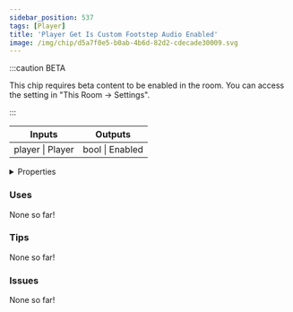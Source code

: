 ```yaml
---
sidebar_position: 537
tags: [Player]
title: 'Player Get Is Custom Footstep Audio Enabled'
image: /img/chip/d5a7f0e5-b0ab-4b6d-82d2-cdecade30009.svg
---
```




:::caution BETA

This chip requires beta content to be enabled in the room. You can access the setting in "This Room -> Settings".

:::

<IChip uuid="d5a7f0e5-b0ab-4b6d-82d2-cdecade30009"/>

<table><thead><tr><th>Inputs</th><th>Outputs</th></tr></thead><tbody><tr><td>player | Player</td><td>bool | Enabled</td></tr></tbody></table>

<details>
  <summary>Properties</summary>
  <div>
    <div>
    <table>
      <tbody>
        <tr>
          <td>Is beta required?</td>
          <td>Yes</td>
        </tr>
        <tr>
          <td>Is chip a trolling risk?</td>
          <td>No</td>
        </tr>
        <tr>
          <td>Is chip a role assignment risk?</td>
          <td>No</td>
        </tr>
        <tr>
          <td>Chip UUID</td>
          <td>d5a7f0e5-b0ab-4b6d-82d2-cdecade30009</td>
        </tr>
        <tr>
          <td>Room availability</td>
          <td>Available everywhere</td>
        </tr>
      </tbody>
    </table>
    </div>
  </div>
</details>

### Uses

None so far!

### Tips

None so far!

### Issues

None so far!